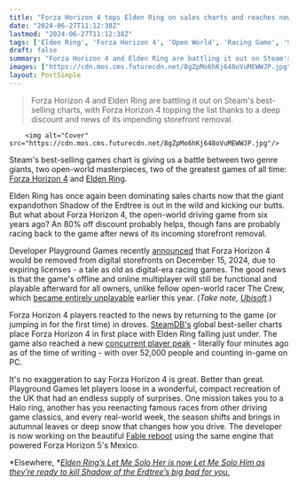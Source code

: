 ```yaml
---
title: "Forza Horizon 4 tops Elden Ring on sales charts and reaches new concurrent player peak as fans flock to the open-world banger before it's delisted forever"
date: "2024-06-27T11:12:38Z"
lastmod: "2024-06-27T11:12:38Z"
tags: ['Elden Ring', 'Forza Horizon 4', 'Open World', 'Racing Game', 'Steam', 'Ubisoft']
draft: false
summary: "Forza Horizon 4 and Elden Ring are battling it out on Steam's best-selling charts, with Forza Horizon 4 topping the list thanks to a deep discount and news of its impending storefront removal."
images: ["https://cdn.mos.cms.futurecdn.net/8gZpMo6hKj648oVuMEWWJP.jpg"]
layout: PostSimple
---
```

> Forza Horizon 4 and Elden Ring are battling it out on Steam's best-selling charts, with Forza Horizon 4 topping the list thanks to a deep discount and news of its impending storefront removal.


        <img alt="Cover" src="https://cdn.mos.cms.futurecdn.net/8gZpMo6hKj648oVuMEWWJP.jpg"/>
        
Steam's best-selling games chart is giving us a battle between two genre giants, two open-world masterpieces, two of the greatest games of all time: [Forza Horizon 4](https://www.gamesradar.com/forza-horizon-4/) and [Elden Ring](https://www.gamesradar.com/elden-ring-guide/). 

Elden Ring has once again been dominating sales charts now that the giant expandothon Shadow of the Erdtree is out in the wild and kicking our butts. But what about Forza Horizon 4, the open-world driving game from six years ago? An 80% off discount probably helps, though fans are probably racing back to the game after news of its incoming storefront removal.

Developer Playground Games recently [announced](https://forza.net/news/forza-horizon-4-delisting) that Forza Horizon 4 would be removed from digital storefronts on December 15, 2024, due to expiring licenses - a tale as old as digital-era racing games. The good news is that the game's offline and online multiplayer will still be functional and playable afterward for all owners, unlike fellow open-world racer The Crew, which [became entirely unplayable](https://www.rockpapershotgun.com/stop-killing-games-hopes-to-petition-regulators-to-stop-developers-from-shutting-down-games) earlier this year. (*Take note, [Ubisoft](https://www.gamesradar.com/tag/ubisoft/).*) 

Forza Horizon 4 players reacted to the news by returning to the game (or jumping in for the first time) in droves. [SteamDB's](https://steamdb.info/stats/globaltopsellers/) global best-seller charts place Forza Horizon 4 in first place with Elden Ring falling just under. The game also reached a new [concurrent player peak](https://steamdb.info/app/1293830/charts/) - literally four minutes ago as of the time of writing - with over 52,000 people and counting in-game on PC. 

It's no exaggeration to say Forza Horizon 4 is great. Better than great. Playground Games let players loose in a wonderful, compact recreation of the UK that had an endless supply of surprises. One mission takes you to a Halo ring, another has you reenacting famous races from other driving game classics, and every real-world week, the season shifts and brings in autumnal leaves or deep snow that changes how you drive. The developer is now working on the beautiful [Fable reboot](https://www.gamesradar.com/fable-4-release-date-news-rumours/) using the same engine that powered Forza Horizon 5's Mexico.

*Elsewhere, *[<em>Elden Ring’s Let Me Solo Her is now Let Me Solo Him as they’re ready to kill Shadow of the Erdtree’s big bad for you.</em>](https://www.gamesradar.com/games/action-rpg/let-me-solo-her-is-now-let-me-solo-him-in-elden-ring-shadow-of-the-erdtree-and-hes-ready-to-kill-messmer-for-you/)
        